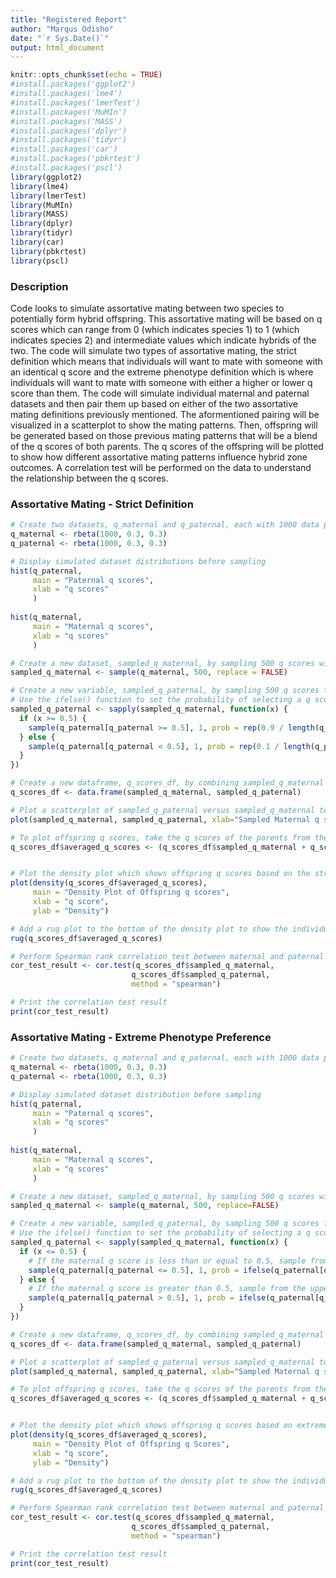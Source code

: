 ```yaml
---
title: "Registered Report"
author: "Marqus Odisho"
date: "`r Sys.Date()`"
output: html_document
---
```


```r
knitr::opts_chunk$set(echo = TRUE)
#install.packages('ggplot2')
#install.packages('lme4')
#install.packages('lmerTest')
#install.packages('MuMIn')
#install.packages('MASS')
#install.packages('dplyr')
#install.packages('tidyr')
#install.packages('car')
#install.packages('pbkrtest')
#install.packages('pscl')
library(ggplot2)
library(lme4)
library(lmerTest)
library(MuMIn)
library(MASS)
library(dplyr)
library(tidyr)
library(car)
library(pbkrtest)
library(pscl)
```

### Description

Code looks to simulate assortative mating between two species to potentially form hybrid offspring. This assortative mating will be based on q scores which can range from 0 (which indicates species 1) to 1 (which indicates species 2) and intermediate values which indicate hybrids of the two. The code will simulate two types of assortative mating, the strict definition which means that individuals will want to mate with someone with an identical q score and the extreme phenotype definition which is where individuals will want to mate with someone with either a higher or lower q score than them. The code will simulate individual maternal and paternal datasets and then pair them up based on either of the two assortative mating definitions previously mentioned. The aformentioned pairing will be visualized in a scatterplot to show the mating patterns. Then, offspring will be generated based on those previous mating patterns that will be a blend of the q scores of both parents. The q scores of the offspring will be plotted to show how different assortative mating patterns influence hybrid zone outcomes. A correlation test will be performed on the data to understand the relationship between the q scores.  

### Assortative Mating - Strict Definition
```r
# Create two datasets, q_maternal and q_paternal, each with 1000 data points following a beta distribution where the most common q scores are 1 or 0 but there are hybrids
q_maternal <- rbeta(1000, 0.3, 0.3)
q_paternal <- rbeta(1000, 0.3, 0.3)

# Display simulated dataset distributions before sampling
hist(q_paternal,
     main = "Paternal q scores",
     xlab = "q scores"
     )
     
hist(q_maternal,
     main = "Maternal q scores",
     xlab = "q scores"
     )

# Create a new dataset, sampled_q_maternal, by sampling 500 q scores without replacement from the q_maternal dataset
sampled_q_maternal <- sample(q_maternal, 500, replace = FALSE)

# Create a new variable, sampled_q_paternal, by sampling 500 q scores from the q_paternal dataset
# Use the ifelse() function to set the probability of selecting a q score from q_paternal based on the corresponding q score in sampled_q_maternal, in this case the function x represents sampled maternal q scores that are then being matched with sampled paternal q scores based on preset probabilities. 
sampled_q_paternal <- sapply(sampled_q_maternal, function(x) {
  if (x >= 0.5) {
    sample(q_paternal[q_paternal >= 0.5], 1, prob = rep(0.9 / length(q_paternal[q_paternal >= 0.5]), length(q_paternal[q_paternal >= 0.5])))
  } else {
    sample(q_paternal[q_paternal < 0.5], 1, prob = rep(0.1 / length(q_paternal[q_paternal < 0.5]), length(q_paternal[q_paternal < 0.5])))
  }
})

# Create a new dataframe, q_scores_df, by combining sampled_q_maternal and sampled_q_paternal
q_scores_df <- data.frame(sampled_q_maternal, sampled_q_paternal)

# Plot a scatterplot of sampled_q_paternal versus sampled_q_maternal to visualize the relationship between the two variables where mating is based on having a similar q score
plot(sampled_q_maternal, sampled_q_paternal, xlab="Sampled Maternal q scores", ylab="Sampled Paternal q scores", main="Scatterplot of Maternal vs Paternal q scores")

# To plot offspring q scores, take the q scores of the parents from the previous data frame and average them 
q_scores_df$averaged_q_scores <- (q_scores_df$sampled_q_maternal + q_scores_df$sampled_q_paternal) / 2


# Plot the density plot which shows offspring q scores based on the strict definition of assortative mating
plot(density(q_scores_df$averaged_q_scores), 
     main = "Density Plot of Offspring q scores",
     xlab = "q score",
     ylab = "Density")

# Add a rug plot to the bottom of the density plot to show the individual data points that make up the distribution
rug(q_scores_df$averaged_q_scores)

# Perform Spearman rank correlation test between maternal and paternal q scores
cor_test_result <- cor.test(q_scores_df$sampled_q_maternal, 
                           q_scores_df$sampled_q_paternal, 
                           method = "spearman")

# Print the correlation test result
print(cor_test_result)
```

### Assortative Mating - Extreme Phenotype Preference
```r
# Create two datasets, q_maternal and q_paternal, each with 1000 data points following a beta distribution
q_maternal <- rbeta(1000, 0.3, 0.3)
q_paternal <- rbeta(1000, 0.3, 0.3)

# Display simulated dataset distribution before sampling
hist(q_paternal,
     main = "Paternal q scores",
     xlab = "q scores"
     )
     
hist(q_maternal,
     main = "Maternal q scores",
     xlab = "q scores"
     )

# Create a new dataset, sampled_q_maternal, by sampling 500 q scores without replacement from the q_maternal dataset
sampled_q_maternal <- sample(q_maternal, 500, replace=FALSE)

# Create a new variable, sampled_q_paternal, by sampling 500 q scores from the q_paternal dataset
# Use the ifelse() function to set the probability of selecting a q score from q_paternal based on the corresponding q score in sampled_q_maternal, in this case the function x represents sampled maternal q scores that are then being matched with sampled paternal q scores based on preset probabilities.
sampled_q_paternal <- sapply(sampled_q_maternal, function(x) {
  if (x <= 0.5) {
    # If the maternal q score is less than or equal to 0.5, sample from the lower half of the paternal q scores with higher probability with a nested if statement where if maternal q score is less than 0.25 it has a probability of 0.9 and if it is between 0.5 and 0.25 it has a probability of 0.1
    sample(q_paternal[q_paternal <= 0.5], 1, prob = ifelse(q_paternal[q_paternal <= 0.5] <= 0.25, 0.9, 0.1))
  } else {
    # If the maternal q score is greater than 0.5, sample from the upper half of the paternal q scores with higher probability with a nested if statement where if maternal q score is greater than 0.75 it has a selection probability of 0.9 and if it is between 0.5 and 0.75 it has a probability of 0.1
    sample(q_paternal[q_paternal > 0.5], 1, prob = ifelse(q_paternal[q_paternal > 0.5] >= 0.75, 0.9, 0.1))
  }
})

# Create a new dataframe, q_scores_df, by combining sampled_q_maternal and sampled_q_paternal
q_scores_df <- data.frame(sampled_q_maternal, sampled_q_paternal)

# Plot a scatterplot of sampled_q_paternal versus sampled_q_maternal to visualize the relationship between the two variables where they are paired based on extreme q score preference
plot(sampled_q_maternal, sampled_q_paternal, xlab="Sampled Maternal q scores", ylab="Sampled Paternal q scores", main="Scatterplot of Maternal vs Paternal q scores")

# To plot offspring q scores, take the q scores of the parents from the previous data frame and average them 
q_scores_df$averaged_q_scores <- (q_scores_df$sampled_q_maternal + q_scores_df$sampled_q_paternal) / 2


# Plot the density plot which shows offspring q scores based on extreme phenotype assortative mating
plot(density(q_scores_df$averaged_q_scores), 
     main = "Density Plot of Offspring q Scores",
     xlab = "q score",
     ylab = "Density")

# Add a rug plot to the bottom of the density plot to show the individual data points that make up the distribution
rug(q_scores_df$averaged_q_scores)

# Perform Spearman rank correlation test between maternal and paternal q scores
cor_test_result <- cor.test(q_scores_df$sampled_q_maternal, 
                           q_scores_df$sampled_q_paternal, 
                           method = "spearman")

# Print the correlation test result
print(cor_test_result)
```


